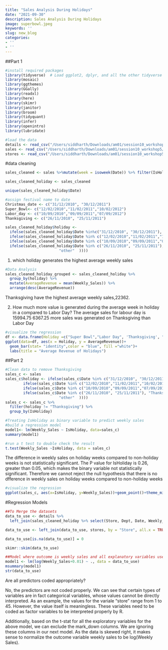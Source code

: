 ```yaml
---
title: "Sales Analysis During Holidays"
date: "2021-09-30"
description: Sales Analysis During Holidays
image: superbowl.jpeg
keywords: ''
slug: new_blog
categories:
- ''
- ''
---
```


##Part 1
```r
#install required packages
library(tidyverse)  # Load ggplot2, dplyr, and all the other tidyverse packages
library(mosaic)
library(ggthemes)
library(GGally)
library(readxl)
library(here)
library(skimr)
library(janitor)
library(broom)
library(tidyquant)
library(infer)
library(openintro)
library(lubridate)

```



```r
#load the data
details <- read_csv("/Users/siddharth/Downloads/am01/session10_workshop5/data/data/details.csv")
sales <- read_csv("/Users/siddharth/Downloads/am01/session10_workshop5/data/data/sales.csv")
stores <- read_csv("/Users/siddharth/Downloads/am01/session10_workshop5/data/data/stores.csv")
```

#data cleaning
```r
sales_cleaned <- sales %>%mutate(week = isoweek(Date)) %>% filter(IsHoliday ==TRUE)

sales_cleaned_holiday <- sales_cleaned 

unique(sales_cleaned_holiday$Date)
```



```r

#assign festival name to date
Christmas_date <- c("31/12/2010", "30/12/2011")
Super_Bowl<- c("12/02/2010","11/02/2011","10/02/2012")
Labor_day <- c("10/09/2010","09/09/2011","07/09/2012")
Thanksgiving <- c("26/11/2010", "25/11/2011")

sales_cleaned_holiday$holiday <- 
  ifelse(sales_cleaned_holiday$Date %in%c("31/12/2010", "30/12/2011"), "Christmas",
  ifelse(sales_cleaned_holiday$Date %in% c("12/02/2010","11/02/2011","10/02/2012"), "Super_Bowl",
  ifelse(sales_cleaned_holiday$Date %in% c("10/09/2010","09/09/2011","07/09/2012"), "Labor_day",
  ifelse(sales_cleaned_holiday$Date %in% c("26/11/2010", "25/11/2011"), "Thanksgiving",
                        "other"  ))))

```


1. which holiday generates the highest average weekly sales
```r
#Data Analysis
sales_cleaned_holiday_grouped <- sales_cleaned_holiday %>%  
  group_by(holiday) %>% 
  mutate(AverageRevenue = mean(Weekly_Sales)) %>%
  arrange(desc(AverageRevenue))
```
Thanksgiving have the highest average weekly sales,22362.

2. How much more value is generated during the average week in holiday in a 
compared to Labor Day?
The average sales for labour day is 15994.75
6367.25 more sales was generated on Thanksgiving than Labor Day

```r
#visualize the regression
df <- data.frame(Holiday =c("Super Bowl","Labor Day", 'Thanksgiving', "Christmas"), AverageRevenue = c(16495, 15995, 22362, 14644))
ggplot(data=df, aes(x = Holiday, y = AverageRevenue))+
  geom_bar(stat= "identity",color = "blue", fill ="white")+
  labs(title = "Average Revenue of Holidays")
```


##Part 2
```r
#Clean data to remove Thanksgiving
sales_c <- sales  
sales_c$holiday <- ifelse(sales_c$Date %in% c("31/12/2010", "30/12/2011"), "Christmas",
        ifelse(sales_c$Date %in% c("12/02/2010","11/02/2011","10/02/2012"), "Super_Bowl",
        ifelse(sales_c$Date %in% c("10/09/2010","09/09/2011","07/09/2012"), "Labor_day",
        ifelse(sales_c$Date %in% c("26/11/2010", "25/11/2011"), "Thanksgiving",
                        "other"  ))))
sales_c <- sales_c %>% 
  filter(holiday != "Thanksgiving") %>% 
  group_by(IsHoliday)

```


```r
#Treating IsHoliday as binary variable to predict weekly sales
#build a regression model
model1<- lm(Weekly_Sales ~ IsHoliday, data=sales_c)
summary(model1)
```
```r
#run a t test to double check the result
t.test(Weekly_Sales ~IsHoliday, data = sales_c)
```

The difference in weekly sales on holiday weeks compared to non-holiday weeks 
is not statistically significant. The P value for IsHoliday is 0.26, greater than 0.05,
which makes the binary variable not statistically significant. Therefore we cannot reject
the null hypothesis that there is no dfference in weekly sales on holiday weeks compared to 
non-holiday weeks 

```r
#visualize the regression
ggplot(sales_c, aes(x=IsHoliday, y=Weekly_Sales))+geom_point()+theme_minimal()+    geom_smooth(method=lm)+labs(title = "Sales of Holidays/non-holidays")
```

#Regression Models

```r
##To Merge the datasets
data_to_use <- details %>% 
  left_join(sales_cleaned_holiday %>% select(Store, Dept, Date, Weekly_Sales, holiday), by = c("Store","Date"))

data_to_use <- left_join(data_to_use, stores, by = "Store", all.x = TRUE) %>% na.omit(data_to_use$holiday)

data_to_use[is.na(data_to_use)] = 0

skimr::skim(data_to_use)
```

```r
##Model where outcome is weekly sales and all explanatory variables used
model1 <- lm(log(Weekly_Sales+0.01) ~ ., data = data_to_use)
msummary(model1)
str(data_to_use)
```

Are all predictors coded appropriately? 

No, the predictors are not coded properly. We can see that certain types of variables are in fact categorical variables, whose values cannot be directly interpreted. As an example, the values for the variale "store" range from 1 to 45. However, the value itself is meaningless. These variables need to be coded as factor variables to be interpreted properly by R.

Additionally, based on the t-stat for all the exploratory variables for the above model, we can exclude the mark_down columns. We are ignoring these columns in our next model. As the data is skewed right, it makes sense to normalize the outcome variable weekly sales to be log(Weekly Sales).
